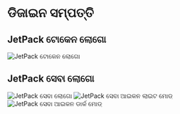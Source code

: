 # ଡିଜାଇନ ସମ୍ପତ୍ତି

## JetPack ଟୋକେନ ଲୋଗୋ

![JetPack ଟୋକେନ ଲୋଗୋ](/images/jetpack.svg)

## JetPack ସେବା ଲୋଗୋ

![JetPack ସେବା ଲୋଗୋ](/images/jetpack_image.png)
![JetPack ସେବା ଆଇକନ ଲାଇଟ ମୋଡ୍](/images/jetpack_logo.svg)
![JetPack ସେବା ଆଇକନ ଡାର୍କ ମୋଡ୍](/images/jetpack_logo_dark.svg)